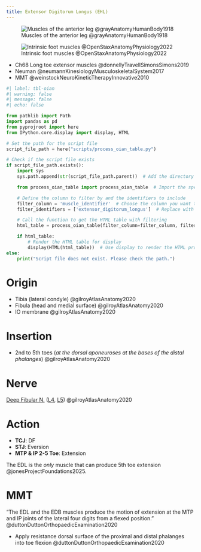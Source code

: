 ```yaml
---
title: Extensor Digitorum Longus (EHL)
---
```



![Muscles of the anterior leg @grayAnatomyHumanBody1918](/The Archive/Images/Gray anatomy 1918 images/Myology/image437 Muscles of the front of the leg.gif)

![Intrinsic foot muscles @OpenStaxAnatomyPhysiology2022](/The Archive/Images/OpenStax Anatomy and Physiology 2e/fig11.34 Intrinsic Muscles of the Foot.jpeg){#fig-openstax-fig11.34}


::: {.callout title="Reading list"}

- Ch68 Long toe extensor muscles @donnellyTravellSimonsSimons2019
- Neuman @neumannKinesiologyMusculoskeletalSystem2017
- MMT @weinstockNeuroKineticTherapyInnovative2010


:::

```python
#| label: tbl-oian
#| warning: false
#| message: false
#| echo: false

from pathlib import Path
import pandas as pd
from pyprojroot import here
from IPython.core.display import display, HTML

# Set the path for the script file
script_file_path = here("scripts/process_oian_table.py")

# Check if the script file exists
if script_file_path.exists():
    import sys
    sys.path.append(str(script_file_path.parent))  # Add the directory of the script to the system path

    from process_oian_table import process_oian_table  # Import the specific function

    # Define the column to filter by and the identifiers to include
    filter_column = 'muscle_identifier'  # Choose the column you want to filter by
    filter_identifiers = ['extensor_digitorum_longus']  # Replace with actual identifiers you want to include

    # Call the function to get the HTML table with filtering
    html_table = process_oian_table(filter_column=filter_column, filter_identifiers=filter_identifiers)

    if html_table:
        # Render the HTML table for display
        display(HTML(html_table))  # Use display to render the HTML properly
else:
    print("Script file does not exist. Please check the path.")

```

# Origin {#origin}

- Tibia (lateral condyle) @gilroyAtlasAnatomy2020
- Fibula (head and medial surface) @gilroyAtlasAnatomy2020
- IO membrane @gilroyAtlasAnatomy2020

# Insertion {#insertion}

- 2nd to 5th toes (*at the dorsal aponeuroses at the bases of the distal phalanges*) @gilroyAtlasAnatomy2020 

# Nerve
[Deep Fibular N.]({{< var ref-deep-fibular-nerve.path >}}) ([L4]({{< var ref-nerve-root.l4 >}}), [L5]({{< var ref-nerve-root.l5 >}})) @gilroyAtlasAnatomy2020

# Action {#action}

- **TCJ**: DF
- **STJ**: Eversion
- **MTP & IP 2-5 Toe**: Extension

::: {.callout-note}
The EDL is the *only* muscle that can produce 5th toe extension @jonesProjectFoundations2025.
:::

# MMT 

"The EDL and the EDB muscles produce the motion of extension at the MTP and IP joints of the lateral four digits from a flexed position." @duttonDuttonOrthopaedicExamination2020

- Apply resistance dorsal surface of the proximal and distal phalanges into toe flexion @duttonDuttonOrthopaedicExamination2020 